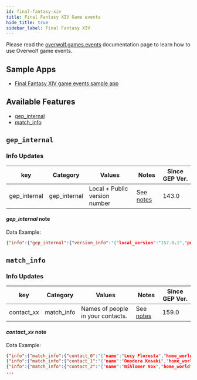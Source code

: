```yaml
---
id: final-fantasy-xiv
title: Final Fantasy XIV Game events
hide_title: true
sidebar_label: Final Fantasy XIV
---
```


<!-- GENERATED USING /scripts/generate.js -->

<head>
  <meta name="keywords" content="API for Final Fantasy XIV, Final Fantasy XIV API, SDK for Final Fantasy XIV, Final Fantasy XIV SDK"/>
</head>

<GameInfo gameID={6350} showCompliance={true} showDocs={false}/>

Please read the [overwolf.games.events](../events) documentation page to learn how to use Overwolf game events.

## Sample Apps
* [Final Fantasy XIV game events sample app](https://github.com/overwolf/events-sample-apps)

## Available Features

* [gep_internal](#gep_internal)
* [match_info](#match_info)

## `gep_internal`

### Info Updates

key          | Category    | Values                    | Notes                 | Since GEP Ver. |
------------ | ------------| ------------------------- | --------------------- | ------------- | 
gep_internal | gep_internal| Local + Public version number|See [notes](#gep_internal-note)|   143.0       |

#### *gep_internal* note

Data Example:

```json
{"info":{"gep_internal":{"version_info":"{"local_version":"157.0.1","public_version":"157.0.1","is_updated":true}"}},"feature":"gep_internal"}
```

## `match_info`

### Info Updates

key          | Category    | Values                    | Notes                 | Since GEP Ver. |
------------ | ------------| ------------------------- | --------------------- | ------------- | 
contact_xx   | match_info  | Names of people in your contacts. |See [notes](#contact_xx-note)|   159.0    |

#### *contact_xx* note

Data Example:

```json
{"info":{"match_info":{"contact_0":"{"name":"Lucy Floresta","home_world":"Twintania"}"}},"feature":"match_info"}
{"info":{"match_info":{"contact_1":"{"name":"Onodera Kosaki","home_world":"Twintania"}"}},"feature":"match_info"}
{"info":{"match_info":{"contact_2":"{"name":"Nihlomer Vox","home_world":"Lich"}"}},"feature":"match_info"}
...
```
